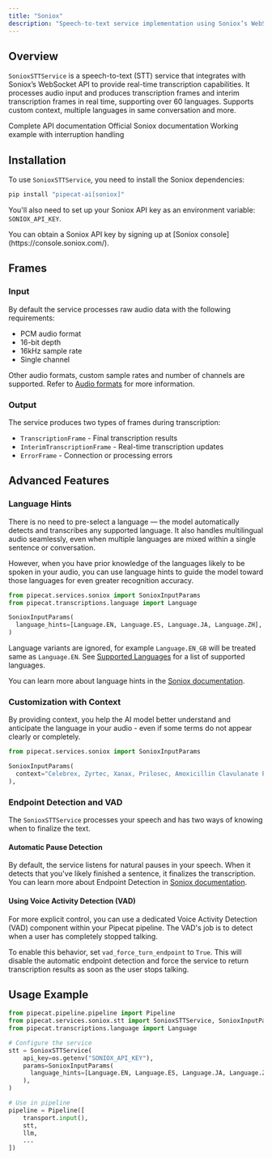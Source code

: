 ```yaml
---
title: "Soniox"
description: "Speech-to-text service implementation using Soniox’s WebSocket API"
---
```


## Overview

`SonioxSTTService` is a speech-to-text (STT) service that integrates with Soniox’s WebSocket API to provide real-time transcription capabilities. It processes audio input and produces transcription frames and interim transcription frames in real time, supporting over 60 languages. Supports custom context, multiple languages in same conversation and more.

<CardGroup cols={3}>
  <Card
    title="API Reference"
    icon="code"
    href="https://pipecat-docs.readthedocs.io/en/latest/api/pipecat.services.soniox.stt.html"
  >
    Complete API documentation
  </Card>
  <Card
    title="Soniox Docs"
    icon="book"
    href="https://soniox.com/docs/speech-to-text/get-started"
  >
    Official Soniox documentation
  </Card>
  <Card
    title="Example Code"
    icon="play"
    href="https://github.com/pipecat-ai/pipecat/blob/main/examples/foundational/07aa-interruptible-soniox.py"
  >
    Working example with interruption handling
  </Card>
</CardGroup>


## Installation

To use `SonioxSTTService`, you need to install the Soniox dependencies:

```bash
pip install "pipecat-ai[soniox]"
```

You'll also need to set up your Soniox API key as an environment variable: `SONIOX_API_KEY`.

<Tip>
  You can obtain a Soniox API key by signing up at [Soniox console](https://console.soniox.com/).
</Tip>

## Frames

### Input

By default the service processes raw audio data with the following requirements:

- PCM audio format
- 16-bit depth
- 16kHz sample rate
- Single channel

Other audio formats, custom sample rates and number of channels are supported. Refer to [Audio formats](https://soniox.com/docs/speech-to-text/core-concepts/audio-formats) for more information.

### Output

The service produces two types of frames during transcription:

- `TranscriptionFrame` - Final transcription results
- `InterimTranscriptionFrame` - Real-time transcription updates
- `ErrorFrame` - Connection or processing errors


## Advanced Features

### Language Hints

There is no need to pre-select a language — the model automatically detects and transcribes any supported language. It also handles multilingual audio seamlessly, even when multiple languages are mixed within a single sentence or conversation.

However, when you have prior knowledge of the languages likely to be spoken in your audio, you can use language hints to guide the model toward those languages for even greater recognition accuracy.

```python
from pipecat.services.soniox import SonioxInputParams
from pipecat.transcriptions.language import Language

SonioxInputParams(
  language_hints=[Language.EN, Language.ES, Language.JA, Language.ZH],
)
```

Language variants are ignored, for example `Language.EN_GB` will be treated same as `Language.EN`. See [Supported Languages](https://soniox.com/docs/speech-to-text/core-concepts/supported-languages) for a list of supported languages.

You can learn more about language hints in the [Soniox documentation](https://soniox.com/docs/speech-to-text/core-concepts/language-hints).

### Customization with Context

By providing context, you help the AI model better understand and anticipate the language in your audio - even if some terms do not appear clearly or completely. 

```python
from pipecat.services.soniox import SonioxInputParams

SonioxInputParams(
  context="Celebrex, Zyrtec, Xanax, Prilosec, Amoxicillin Clavulanate Potassium",
),
```

### Endpoint Detection and VAD

The `SonioxSTTService` processes your speech and has two ways of knowing when to finalize the text.

#### Automatic Pause Detection

By default, the service listens for natural pauses in your speech. When it detects that you've likely finished a sentence, it finalizes the transcription.
You can learn more about Endpoint Detection in [Soniox documentation](https://soniox.com/docs/speech-to-text/core-concepts/endpoint-detection).

#### Using Voice Activity Detection (VAD)

For more explicit control, you can use a dedicated Voice Activity Detection (VAD) component within your Pipecat pipeline. The VAD's job is to detect when a user has completely stopped talking.

To enable this behavior, set `vad_force_turn_endpoint` to `True`. This will disable the automatic endpoint detection and force the service to return transcription results as soon as the user stops talking.


## Usage Example

```python
from pipecat.pipeline.pipeline import Pipeline
from pipecat.services.soniox.stt import SonioxSTTService, SonioxInputParams
from pipecat.transcriptions.language import Language

# Configure the service
stt = SonioxSTTService(
    api_key=os.getenv("SONIOX_API_KEY"),
    params=SonioxInputParams(
      language_hints=[Language.EN, Language.ES, Language.JA, Language.ZH],
    ),
)

# Use in pipeline
pipeline = Pipeline([
    transport.input(),
    stt,
    llm,
    ...
])
```
